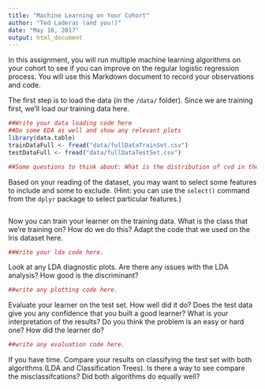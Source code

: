 ```yaml
---
title: "Machine Learning on Your Cohort"
author: "Ted Laderas (and you!)"
date: "May 16, 2017"
output: html_document
---
```


In this assignment, you will run multiple machine learning algorithms on your cohort to see if you can improve on the regular logistic regression process. You will use this Markdown document to record your observations and code.

The first step is to load the data (in the `/data/` folder). Since we are training first, we'll load our training data here.

```r
##Write your data loading code here
##Do some EDA as well and show any relevant plots
library(data.table)
trainDataFull <- fread("data/fullDataTrainSet.csv")
testDataFull <- fread("data/fullDataTestSet.csv")

##Some questions to think about: What is the distribution of cvd in the training set and the test set? Are there any concerns?
```

Based on your reading of the dataset, you may want to select some features to include and some to exclude. (Hint: you can use the `select()` command from the `dplyr` package to select particular features.)

```r

```

Now you can train your learner on the training data. What is the class that we're training on? How do we do this? Adapt the code that we used on the Iris dataset here. 

```r
##Write your lda code here.
```

Look at any LDA diagnostic plots. Are there any issues with the LDA analysis? How good is the discriminant?

```r
##write any plotting code here.
```

Evaluate your learner on the test set. How well did it do? Does the test data give you any confidence that you built a good learner? What is your interpretation of the results? Do you think the problem is an easy or hard one? How did the learner do?

```r
##write any evaluation code here.
```

If you have time. Compare your results on classifying the test set with both algorithms (LDA and Classification Trees). Is there a way to see compare the misclassifcations? Did both algorithms do equally well?